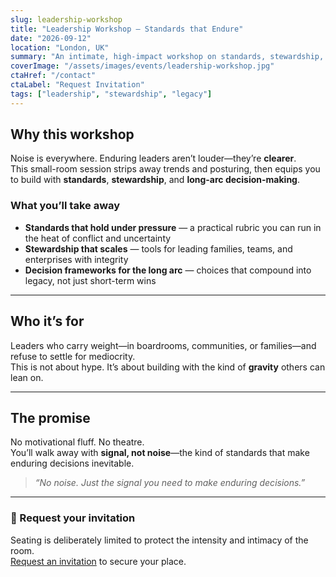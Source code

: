 ```yaml
---
slug: leadership-workshop
title: "Leadership Workshop — Standards that Endure"
date: "2026-09-12"
location: "London, UK"
summary: "An intimate, high-impact workshop on standards, stewardship, and decision-making for leaders who build beyond their lifetime."
coverImage: "/assets/images/events/leadership-workshop.jpg"
ctaHref: "/contact"
ctaLabel: "Request Invitation"
tags: ["leadership", "stewardship", "legacy"]
---
```


## Why this workshop

Noise is everywhere. Enduring leaders aren’t louder—they’re **clearer**.  
This small-room session strips away trends and posturing, then equips you to build with **standards**, **stewardship**, and **long-arc decision-making**.

### What you’ll take away
- **Standards that hold under pressure** — a practical rubric you can run in the heat of conflict and uncertainty  
- **Stewardship that scales** — tools for leading families, teams, and enterprises with integrity  
- **Decision frameworks for the long arc** — choices that compound into legacy, not just short-term wins  

---

## Who it’s for

Leaders who carry weight—in boardrooms, communities, or families—and refuse to settle for mediocrity.  
This is not about hype. It’s about building with the kind of **gravity** others can lean on.

---

## The promise

No motivational fluff. No theatre.  
You’ll walk away with **signal, not noise**—the kind of standards that make enduring decisions inevitable.

> *“No noise. Just the signal you need to make enduring decisions.”*

---

### 📩 Request your invitation

Seating is deliberately limited to protect the intensity and intimacy of the room.  
[Request an invitation](/contact) to secure your place.

